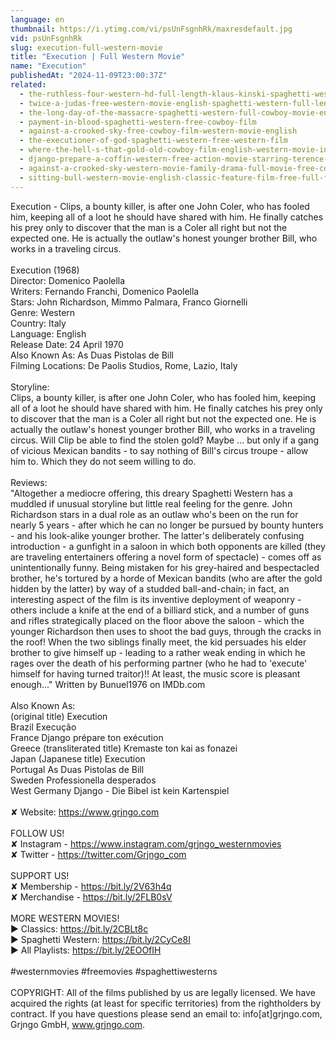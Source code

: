 ```yaml
---
language: en
thumbnail: https://i.ytimg.com/vi/psUnFsgnhRk/maxresdefault.jpg
vid: psUnFsgnhRk
slug: execution-full-western-movie
title: "Execution | Full Western Movie"
name: "Execution"
publishedAt: "2024-11-09T23:00:37Z"
related:
  - the-ruthless-four-western-hd-full-length-klaus-kinski-spaghetti-western-full-movie
  - twice-a-judas-free-western-movie-english-spaghetti-western-full-length
  - the-long-day-of-the-massacre-spaghetti-western-full-cowboy-movie-english-wild-west
  - payment-in-blood-spaghetti-western-free-cowboy-film
  - against-a-crooked-sky-free-cowboy-film-western-movie-english
  - the-executioner-of-god-spaghetti-western-free-western-film
  - where-the-hell-s-that-gold-old-cowboy-film-english-western-movie-in-full-length
  - django-prepare-a-coffin-western-free-action-movie-starring-terence-hill-full-cowboy-film
  - against-a-crooked-sky-western-movie-family-drama-full-movie-free-cowboy-film-free-movie
  - sitting-bull-western-movie-english-classic-feature-film-free-full-flick-free-western-movies
---
```


Execution - Clips, a bounty killer, is after one John Coler, who has fooled him, keeping all of a loot he should have shared with him. He finally catches his prey only to discover that the man is a Coler all right but not the expected one. He is actually the outlaw's honest younger brother Bill, who works in a traveling circus.<br />
<br />
Execution (1968)<br />
Director: Domenico Paolella<br />
Writers: Fernando Franchi, Domenico Paolella <br />
Stars: John Richardson, Mimmo Palmara, Franco Giornelli<br />
Genre: Western <br />
Country: Italy<br />
Language: English<br />
Release Date: 24 April 1970  <br />
Also Known As: As Duas Pistolas de Bill <br />
Filming Locations: De Paolis Studios, Rome, Lazio, Italy<br />
<br />
Storyline:<br />
Clips, a bounty killer, is after one John Coler, who has fooled him, keeping all of a loot he should have shared with him. He finally catches his prey only to discover that the man is a Coler all right but not the expected one. He is actually the outlaw's honest younger brother Bill, who works in a traveling circus. Will Clip be able to find the stolen gold? Maybe ... but only if a gang of vicious Mexican bandits - to say nothing of Bill's circus troupe - allow him to. Which they do not seem willing to do.<br />
<br />
Reviews:<br />
"Altogether a mediocre offering, this dreary Spaghetti Western has a muddled if unusual storyline but little real feeling for the genre. John Richardson stars in a dual role as an outlaw who's been on the run for nearly 5 years - after which he can no longer be pursued by bounty hunters - and his look-alike younger brother. The latter's deliberately confusing introduction - a gunfight in a saloon in which both opponents are killed (they are traveling entertainers offering a novel form of spectacle) - comes off as unintentionally funny. Being mistaken for his grey-haired and bespectacled brother, he's tortured by a horde of Mexican bandits (who are after the gold hidden by the latter) by way of a studded ball-and-chain; in fact, an interesting aspect of the film is its inventive deployment of weaponry - others include a knife at the end of a billiard stick, and a number of guns and rifles strategically placed on the floor above the saloon - which the younger Richardson then uses to shoot the bad guys, through the cracks in the roof! When the two siblings finally meet, the kid persuades his elder brother to give himself up - leading to a rather weak ending in which he rages over the death of his performing partner (who he had to 'execute' himself for having turned traitor)!! At least, the music score is pleasant enough..." Written by Bunuel1976 on IMDb.com <br />
<br />
Also Known As: <br />
(original title) Execution<br />
Brazil Execução<br />
France Django prépare ton exécution<br />
Greece (transliterated title) Kremaste ton kai as fonazei<br />
Japan (Japanese title) Execution<br />
Portugal As Duas Pistolas de Bill<br />
Sweden Professionella desperados<br />
West Germany Django - Die Bibel ist kein Kartenspiel<br />
<br />
✘ Website: https://www.grjngo.com<br />
<br />
FOLLOW US!<br />
✘ Instagram - https://www.instagram.com/grjngo_westernmovies<br />
✘ Twitter - https://twitter.com/Grjngo_com<br />
<br />
SUPPORT US!<br />
✘ Membership - https://bit.ly/2V63h4q<br />
✘ Merchandise - https://bit.ly/2FLB0sV<br />
<br />
MORE WESTERN MOVIES! <br />
► Classics: https://bit.ly/2CBLt8c <br />
► Spaghetti Western: https://bit.ly/2CyCe8I <br />
► All Playlists: https://bit.ly/2EOOfIH <br />
<br />
#westernmovies #freemovies #spaghettiwesterns<br />
<br />
COPYRIGHT: All of the films published by us are legally licensed. We have acquired the rights (at least for specific territories) from the rightholders by contract. If you have questions please send an email to: info[at]grjngo.com, Grjngo GmbH, www.grjngo.com.